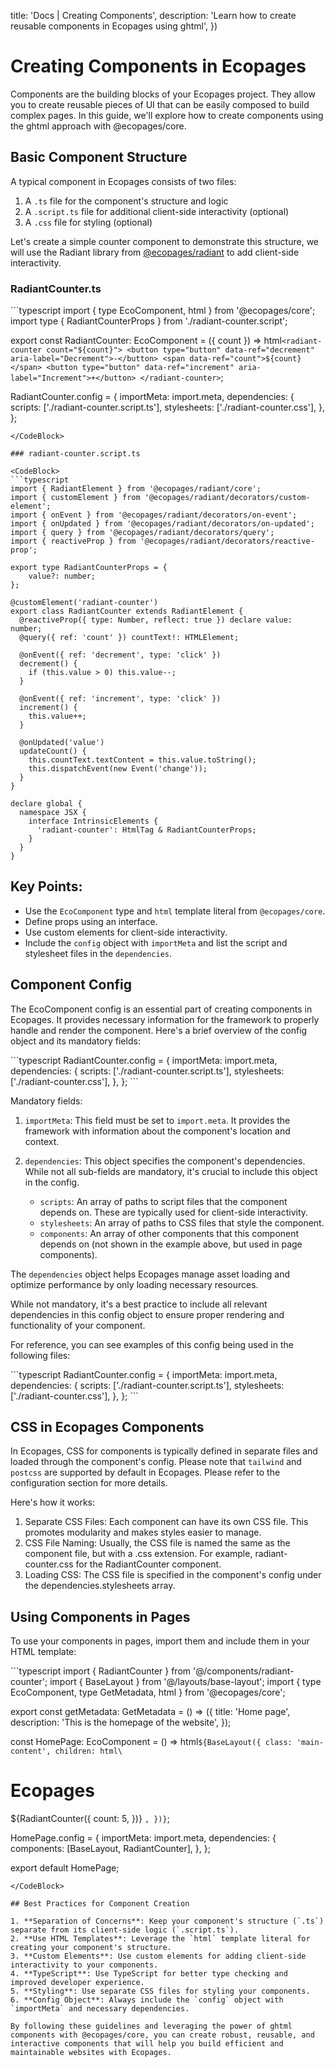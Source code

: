 

  title: 'Docs | Creating Components',
  description: 'Learn how to create reusable components in Ecopages using ghtml',
})

# Creating Components in Ecopages

Components are the building blocks of your Ecopages project. They allow you to create reusable pieces of UI that can be easily composed to build complex pages. In this guide, we'll explore how to create components using the ghtml approach with @ecopages/core.

## Basic Component Structure

A typical component in Ecopages consists of two files:
1. A `.ts` file for the component's structure and logic
2. A `.script.ts` file for additional client-side interactivity (optional)
3. A `.css` file for styling (optional)

Let's create a simple counter component to demonstrate this structure, we will use the Radiant library from [@ecopages/radiant](https://radiant.ecopages.app/) to add client-side interactivity.

### RadiantCounter.ts

<CodeBlock>
```typescript
import { type EcoComponent, html } from '@ecopages/core';
import type { RadiantCounterProps } from './radiant-counter.script';

export const RadiantCounter: EcoComponent<RadiantCounterProps> = ({ count }) =>
  html`<radiant-counter count="${count}">
      <button type="button" data-ref="decrement" aria-label="Decrement">-</button>
      <span data-ref="count">${count}</span>
      <button type="button" data-ref="increment" aria-label="Increment">+</button>
  </radiant-counter>`;

RadiantCounter.config = {
  importMeta: import.meta,
  dependencies: {
    scripts: ['./radiant-counter.script.ts'],
    stylesheets: ['./radiant-counter.css'],
  },
};
```
</CodeBlock>

### radiant-counter.script.ts

<CodeBlock>
```typescript
import { RadiantElement } from '@ecopages/radiant/core';
import { customElement } from '@ecopages/radiant/decorators/custom-element';
import { onEvent } from '@ecopages/radiant/decorators/on-event';
import { onUpdated } from '@ecopages/radiant/decorators/on-updated';
import { query } from '@ecopages/radiant/decorators/query';
import { reactiveProp } from '@ecopages/radiant/decorators/reactive-prop';

export type RadiantCounterProps = {
    value?: number;
};

@customElement('radiant-counter')
export class RadiantCounter extends RadiantElement {
  @reactiveProp({ type: Number, reflect: true }) declare value: number;
  @query({ ref: 'count' }) countText!: HTMLElement;

  @onEvent({ ref: 'decrement', type: 'click' })
  decrement() {
    if (this.value > 0) this.value--;
  }

  @onEvent({ ref: 'increment', type: 'click' })
  increment() {
    this.value++;
  }

  @onUpdated('value')
  updateCount() {
    this.countText.textContent = this.value.toString();
    this.dispatchEvent(new Event('change'));
  }
}

declare global {
  namespace JSX {
    interface IntrinsicElements {
      'radiant-counter': HtmlTag & RadiantCounterProps;
    }
  }
}
```
</CodeBlock>

## Key Points:
- Use the `EcoComponent` type and `html` template literal from `@ecopages/core`.
- Define props using an interface.
- Use custom elements for client-side interactivity.
- Include the `config` object with `importMeta` and list the script and stylesheet files in the `dependencies`.

## Component Config

The EcoComponent config is an essential part of creating components in Ecopages. It provides necessary information for the framework to properly handle and render the component. Here's a brief overview of the config object and its mandatory fields:

<CodeBlock>
```typescript
RadiantCounter.config = {
  importMeta: import.meta,
  dependencies: {
    scripts: ['./radiant-counter.script.ts'],
    stylesheets: ['./radiant-counter.css'],
  },
};
```
</CodeBlock>

Mandatory fields:

1. `importMeta`: This field must be set to `import.meta`. It provides the framework with information about the component's location and context.

2. `dependencies`: This object specifies the component's dependencies. While not all sub-fields are mandatory, it's crucial to include this object in the config.

   - `scripts`: An array of paths to script files that the component depends on. These are typically used for client-side interactivity.
   - `stylesheets`: An array of paths to CSS files that style the component.
   - `components`: An array of other components that this component depends on (not shown in the example above, but used in page components).

The `dependencies` object helps Ecopages manage asset loading and optimize performance by only loading necessary resources.

While not mandatory, it's a best practice to include all relevant dependencies in this config object to ensure proper rendering and functionality of your component.

For reference, you can see examples of this config being used in the following files:


<CodeBlock>
```typescript
RadiantCounter.config = {
  importMeta: import.meta,
  dependencies: {
    scripts: ['./radiant-counter.script.ts'],
    stylesheets: ['./radiant-counter.css'],
  },
};
```
</CodeBlock>



## CSS in Ecopages Components

In Ecopages, CSS for components is typically defined in separate files and loaded through the component's config. 
Please note that `tailwind` and `postcss` are supported by default in Ecopages. Please refer to the configuration section for more details.

Here's how it works:

1. Separate CSS Files: Each component can have its own CSS file. This promotes modularity and makes styles easier to manage.
2. CSS File Naming: Usually, the CSS file is named the same as the component file, but with a .css extension. For example, radiant-counter.css for the RadiantCounter component.
3. Loading CSS: The CSS file is specified in the component's config under the dependencies.stylesheets array.

## Using Components in Pages

To use your components in pages, import them and include them in your HTML template:

<CodeBlock>
```typescript
import { RadiantCounter } from '@/components/radiant-counter';
import { BaseLayout } from '@/layouts/base-layout';
import { type EcoComponent, type GetMetadata, html } from '@ecopages/core';

export const getMetadata: GetMetadata = () => ({
  title: 'Home page',
  description: 'This is the homepage of the website',
});

const HomePage: EcoComponent = () =>
  html`${BaseLayout({
    class: 'main-content',
    children: html\`
      <h1 class="main-title">Ecopages</h1>
      ${RadiantCounter({
        count: 5,
      })}
    `,
  })}`;

HomePage.config = {
    importMeta: import.meta,
    dependencies: {
      components: [BaseLayout, RadiantCounter],
    },
};

export default HomePage;
```
</CodeBlock>

## Best Practices for Component Creation

1. **Separation of Concerns**: Keep your component's structure (`.ts`) separate from its client-side logic (`.script.ts`).
2. **Use HTML Templates**: Leverage the `html` template literal for creating your component's structure.
3. **Custom Elements**: Use custom elements for adding client-side interactivity to your components.
4. **TypeScript**: Use TypeScript for better type checking and improved developer experience.
5. **Styling**: Use separate CSS files for styling your components.
6. **Config Object**: Always include the `config` object with `importMeta` and necessary dependencies.

By following these guidelines and leveraging the power of ghtml components with @ecopages/core, you can create robust, reusable, and interactive components that will help you build efficient and maintainable websites with Ecopages.